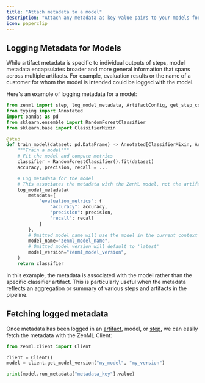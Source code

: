 ```yaml
---
title: "Attach metadata to a model"
description: "Attach any metadata as key-value pairs to your models for future reference and auditability."
icon: paperclip
---
```


## Logging Metadata for Models

While artifact metadata is specific to individual outputs of steps, model metadata encapsulates broader and more general information that spans across multiple artifacts. For example, evaluation results or the name of a customer for whom the model is intended could be logged with the model.

Here's an example of logging metadata for a model:

```py
from zenml import step, log_model_metadata, ArtifactConfig, get_step_context
from typing import Annotated
import pandas as pd
from sklearn.ensemble import RandomForestClassifier
from sklearn.base import ClassifierMixin

@step
def train_model(dataset: pd.DataFrame) -> Annotated[ClassifierMixin, ArtifactConfig(name="sklearn_classifier", is_model_artifact=True)]:
    """Train a model"""
    # Fit the model and compute metrics
    classifier = RandomForestClassifier().fit(dataset)
    accuracy, precision, recall = ...

    # Log metadata for the model
    # This associates the metadata with the ZenML model, not the artifact
    log_model_metadata(
        metadata={
            "evaluation_metrics": {
                "accuracy": accuracy,
                "precision": precision,
                "recall": recall
            }
        },
        # Omitted model_name will use the model in the current context
        model_name="zenml_model_name",
        # Omitted model_version will default to 'latest'
        model_version="zenml_model_version",
    )
    return classifier
```

In this example, the metadata is associated with the model rather than the specific classifier artifact. This is particularly useful when the metadata reflects an aggregation or summary of various steps and artifacts in the pipeline.

## Fetching logged metadata

Once metadata has been logged in an [artifact](/develop/usage/resource-data-management/track-metrics-metadata/attach-metadata-to-an-artifact), model, or [step](/develop/usage/resource-data-management/track-metrics-metadata/attach-metadata-to-steps), we can easily fetch the metadata with the ZenML Client:

```py
from zenml.client import Client

client = Client()
model = client.get_model_version("my_model", "my_version")

print(model.run_metadata["metadata_key"].value)
```

